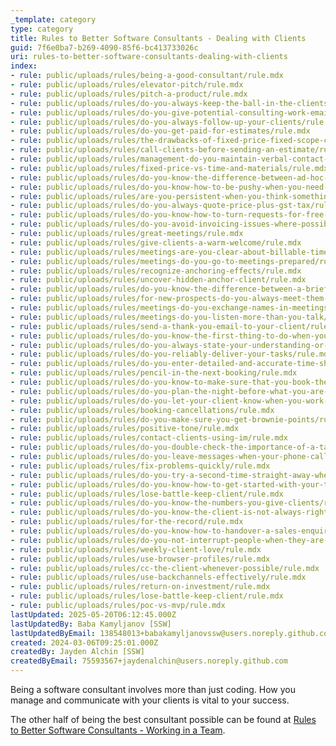 ```yaml
---
_template: category
type: category
title: Rules to Better Software Consultants - Dealing with Clients
guid: 7f6e0ba7-b269-4090-85f6-bc413733026c
uri: rules-to-better-software-consultants-dealing-with-clients
index:
- rule: public/uploads/rules/being-a-good-consultant/rule.mdx
- rule: public/uploads/rules/elevator-pitch/rule.mdx
- rule: public/uploads/rules/pitch-a-product/rule.mdx
- rule: public/uploads/rules/do-you-always-keep-the-ball-in-the-clients-court/rule.mdx
- rule: public/uploads/rules/do-you-give-potential-consulting-work-emails-the-next-highest-priority-after-existing-clients/rule.mdx
- rule: public/uploads/rules/do-you-always-follow-up-your-clients/rule.mdx
- rule: public/uploads/rules/do-you-get-paid-for-estimates/rule.mdx
- rule: public/uploads/rules/the-drawbacks-of-fixed-price-fixed-scope-contracts/rule.mdx
- rule: public/uploads/rules/call-clients-before-sending-an-estimate/rule.mdx
- rule: public/uploads/rules/management-do-you-maintain-verbal-contact-with-your-client/rule.mdx
- rule: public/uploads/rules/fixed-price-vs-time-and-materials/rule.mdx
- rule: public/uploads/rules/do-you-know-the-difference-between-ad-hoc-work-and-managed-work/rule.mdx
- rule: public/uploads/rules/do-you-know-how-to-be-pushy-when-you-need-to-be/rule.mdx
- rule: public/uploads/rules/are-you-persistent-when-you-think-something-should-be-done/rule.mdx
- rule: public/uploads/rules/do-you-always-quote-price-plus-gst-tax/rule.mdx
- rule: public/uploads/rules/do-you-know-how-to-turn-requests-for-free-work-into-billable-work/rule.mdx
- rule: public/uploads/rules/do-you-avoid-invoicing-issues-where-possible-and-resolve-them-quickly-when-they-come-up/rule.mdx
- rule: public/uploads/rules/great-meetings/rule.mdx
- rule: public/uploads/rules/give-clients-a-warm-welcome/rule.mdx
- rule: public/uploads/rules/meetings-are-you-clear-about-billable-time-in-meetings/rule.mdx
- rule: public/uploads/rules/meetings-do-you-go-to-meetings-prepared/rule.mdx
- rule: public/uploads/rules/recognize-anchoring-effects/rule.mdx
- rule: public/uploads/rules/uncover-hidden-anchor-client/rule.mdx
- rule: public/uploads/rules/do-you-know-the-difference-between-a-brief-proposal-and-a-specification-review/rule.mdx
- rule: public/uploads/rules/for-new-prospects-do-you-always-meet-them-to-show-them-an-estimate/rule.mdx
- rule: public/uploads/rules/meetings-do-you-exchange-names-in-meetings/rule.mdx
- rule: public/uploads/rules/meetings-do-you-listen-more-than-you-talk/rule.mdx
- rule: public/uploads/rules/send-a-thank-you-email-to-your-client/rule.mdx
- rule: public/uploads/rules/do-you-know-the-first-thing-to-do-when-you-come-off-client-work/rule.mdx
- rule: public/uploads/rules/do-you-always-state-your-understanding-or-what-you-have-already-done-to-investigate-a-problem/rule.mdx
- rule: public/uploads/rules/do-you-reliably-deliver-your-tasks/rule.mdx
- rule: public/uploads/rules/do-you-enter-detailed-and-accurate-time-sheets/rule.mdx
- rule: public/uploads/rules/pencil-in-the-next-booking/rule.mdx
- rule: public/uploads/rules/do-you-know-to-make-sure-that-you-book-the-next-appointment-before-you-leave-the-client/rule.mdx
- rule: public/uploads/rules/do-you-plan-the-night-before-what-you-are-doing-the-next-day/rule.mdx
- rule: public/uploads/rules/do-you-let-your-client-know-when-you-work-overtime-and-it-is-not-charged/rule.mdx
- rule: public/uploads/rules/booking-cancellations/rule.mdx
- rule: public/uploads/rules/do-you-make-sure-you-get-brownie-points/rule.mdx
- rule: public/uploads/rules/positive-tone/rule.mdx
- rule: public/uploads/rules/contact-clients-using-im/rule.mdx
- rule: public/uploads/rules/do-you-double-check-the-importance-of-a-task-when-you-realise-its-going-to-take-more-than-2-hours/rule.mdx
- rule: public/uploads/rules/do-you-leave-messages-when-your-phone-call-is-unanswered/rule.mdx
- rule: public/uploads/rules/fix-problems-quickly/rule.mdx
- rule: public/uploads/rules/do-you-try-a-second-time-straight-away-when-you-are-calling-a-client/rule.mdx
- rule: public/uploads/rules/do-you-know-how-to-get-started-with-your-training/rule.mdx
- rule: public/uploads/rules/lose-battle-keep-client/rule.mdx
- rule: public/uploads/rules/do-you-know-the-numbers-you-give-clients/rule.mdx
- rule: public/uploads/rules/do-you-know-the-client-is-not-always-right/rule.mdx
- rule: public/uploads/rules/for-the-record/rule.mdx
- rule: public/uploads/rules/do-you-know-how-to-handover-a-sales-enquiry-to-a-sales-person/rule.mdx
- rule: public/uploads/rules/do-you-not-interrupt-people-when-they-are-in-the-zone/rule.mdx
- rule: public/uploads/rules/weekly-client-love/rule.mdx
- rule: public/uploads/rules/use-browser-profiles/rule.mdx
- rule: public/uploads/rules/cc-the-client-whenever-possible/rule.mdx
- rule: public/uploads/rules/use-backchannels-effectively/rule.mdx
- rule: public/uploads/rules/return-on-investment/rule.mdx
- rule: public/uploads/rules/lose-battle-keep-client/rule.mdx
- rule: public/uploads/rules/poc-vs-mvp/rule.mdx
lastUpdated: 2025-05-20T06:12:45.000Z
lastUpdatedBy: Baba Kamyljanov [SSW]
lastUpdatedByEmail: 138548013+babakamyljanovssw@users.noreply.github.com
created: 2024-03-06T09:25:01.000Z
createdBy: Jayden Alchin [SSW]
createdByEmail: 75593567+jaydenalchin@users.noreply.github.com
---
```


Being a software consultant involves more than just coding. How you manage and communicate with your clients is vital to your success.

The other half of being the best consultant possible can be found at [Rules to Better Software Consultants - Working in a Team](/rules-to-better-software-consultants-working-in-a-team).
